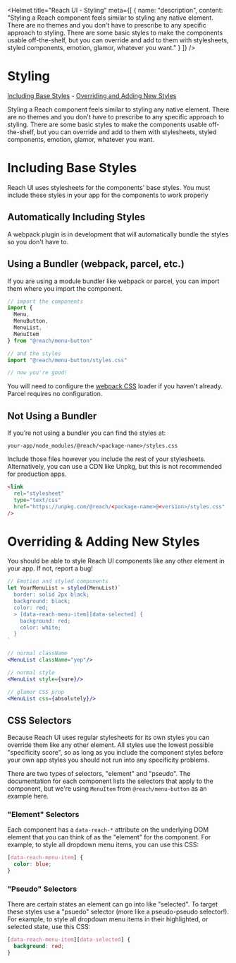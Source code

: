 
<Helmet
  title="Reach UI - Styling"
  meta={[
    {
      name: "description",
      content: "Styling a Reach component feels similar to styling any native element. There are no themes and you don't have to prescribe to any specific approach to styling. There are some basic styles to make the components usable off-the-shelf, but you can override and add to them with stylesheets, styled components, emotion, glamor, whatever you want."
    }
  ]}
/>

# Styling

[Including Base Styles](#including-base-styles) - 
[Overriding and Adding New Styles](#overriding--adding-new-styles)

Styling a Reach component feels similar to styling any native element. There are no themes and you don't have to prescribe to any specific approach to styling. There are some basic styles to make the components usable off-the-shelf, but you can override and add to them with stylesheets, styled components, emotion, glamor, whatever you want.  

# Including Base Styles

Reach UI uses stylesheets for the components' base styles. You must include these styles in your app for the components to work properly

## Automatically Including Styles

A webpack plugin is in development that will automatically bundle the styles so you don't have to.

## Using a Bundler (webpack, parcel, etc.)

If you are using a module bundler like webpack or parcel, you can import them where you import the component.

```jsx
// import the components
import {
  Menu,
  MenuButton,
  MenuList,
  MenuItem
} from "@reach/menu-button"

// and the styles
import "@reach/menu-button/styles.css"

// now you're good!
```

You will need to configure the [webpack CSS](https://webpack.js.org/loaders/css-loader) loader if you haven't already. Parcel requires no configuration.

## Not Using a Bundler

If you’re not using a bundler you can find the styles at:

`your-app/node_modules/@reach/<package-name>/styles.css`

Include those files however you include the rest of your stylesheets.  Alternatively, you can use a CDN like Unpkg, but this is not recommended for production apps.

```html
<link
  rel="stylesheet"
  type="text/css"
  href="https://unpkg.com/@reach/<package-name>@<version>/styles.css"
/>
```

# Overriding &amp; Adding New Styles

You should be able to style Reach UI components like any other element in your app. If not, report a bug!

```jsx
// Emotion and styled components
let YourMenuList = styled(MenuList)`
  border: solid 2px black;
  background: black;
  color: red;
  > [data-reach-menu-item][data-selected] {
    background: red;
    color: white;
  }
`

// normal className
<MenuList className="yep"/>

// normal style
<MenuList style={sure}/>

// glamor CSS prop
<MenuList css={absolutely}/>
```

## CSS Selectors

Because Reach UI uses regular stylesheets for its own styles you can override them like any other element. All styles use the lowest possible "specificity score", so as long as you include the component styles before your own app styles you should not run into any specificity problems.

There are two types of selectors, "element" and "pseudo". The documentation for each component lists the selectors that apply to the component, but we're using `MenuItem` from `@reach/menu-button` as an example here.

### "Element" Selectors

Each component has a `data-reach-*` attribute on the underlying DOM element that you can think of as the "element" for the component. For example, to style all dropdown menu items, you can use this CSS:

```css
[data-reach-menu-item] {
  color: blue;
}
```

### "Pseudo" Selectors

There are certain states an element can go into like "selected". To target these styles use a "psuedo" selector (more like a pseudo-pseudo selector!). For example, to style all dropdown menu items in their highlighted, or selected state, use this CSS:

```css
[data-reach-menu-item][data-selected] {
  background: red;
}
```



